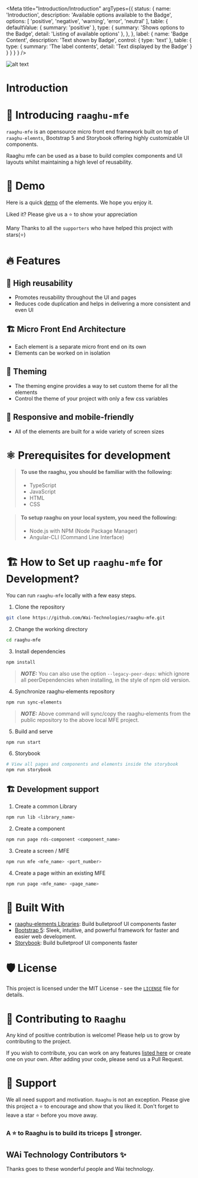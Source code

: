 
<Meta
  title="Introduction/Introduction"
  argTypes={{
    status: {
      name: 'Introduction',
      description: 'Available options available to the Badge',
      options: [
        'positive',
        'negative',
        'warning',
        'error',
        'neutral'
      ],
      table: {
        defaultValue: {
          summary: 'positive'
        },
        type: {
          summary: 'Shows options to the Badge',
          detail: 'Listing of available options'
        },
      },
    },
    label: {
      name: 'Badge Content',
      description: 'Text shown by Badge',
      control: {
        type: 'text'
      },
      table: {
        type: {
          summary: 'The label contents',
          detail: 'Text displayed by the Badge'
        }
      }
    }
  }
}
  />

<style>{`

  .imageBorder {   
    width: 30%;
    float: right;
  }
  .align{
  text-align: center;
  }
  
`}</style>


<!-- ALL-CONTRIBUTORS-BADGE:START - Do not remove or modify this section -->
<!-- ALL-CONTRIBUTORS-BADGE:END -->

<p align="center" className="imageBorder">

![alt text][logo]

[logo]: https://github.com/Wai-Technologies/raaghu-elements/raw/main/raaghu_icon.png "Raaghu MFE"

</p>

# Introduction

# 👋 Introducing `raaghu-mfe` 

`raaghu-mfe` is an opensource micro front end framework built on top of `raaghu-elemnts`, Bootstrap 5 and Storybook offering highly customizable UI components.

Raaghu mfe can be used as a base to build complex components and UI layouts whilst maintaining a high level of reusability.

# 🚀 Demo
Here is a quick [demo](https://www.raaghu.io) of the elements. We hope you enjoy it.

Liked it? Please give us a ⭐️ to show your appreciation

Many Thanks to all the `supporters` who have helped this project with stars(⭐)

# 🔥 Features

## 🔢 High reusability
 - Promotes reusability throughout the UI and pages
 - Reduces code duplication and helps in delivering a more consistent and even UI

## 🏗️ Micro Front End Architecture
- Each element is a separate micro front end on its own
- Elements can be worked on in isolation

## 📢 Theming
- The theming engine provides a way to set custom theme for all the elements
- Control the theme of your project with only a few css variables

## 📱 Responsive and mobile-friendly
- All of the elements are built for a wide variety of screen sizes

# ⚛️ Prerequisites for development

> #### To use the raaghu, you should be familiar with the following:
> - TypeScript
> - JavaScript
> - HTML
> - CSS

> #### To setup raaghu on your local system, you need the following:
> - Node.js with NPM (Node Package Manager)
> - Angular-CLI (Command Line Interface)

# 🏗️ How to Set up `raaghu-mfe` for Development?
You can run `raaghu-mfe` locally with a few easy steps.

1. Clone the repository

```bash
git clone https://github.com/Wai-Technologies/raaghu-mfe.git
```

2. Change the working directory

```bash
cd raaghu-mfe
```

3. Install dependencies

```bash
npm install
```
> **_NOTE:_** You can also use the option ```--legacy-peer-deps```: which ignore all peerDependencies when installing, in the style of npm old version.

4. Synchronize raaghu-elements repository

```bash
npm run sync-elements
```
> **_NOTE:_** Above command will sync/copy the raaghu-elements from the public repository to the above local MFE project.

5. Build and serve

```bash
npm run start
```

6. Storybook

```bash
# View all pages and components and elements inside the storybook
npm run storybook 
```

## 🏗️ Development support

1. Create a common Library

```bash
npm run lib <library_name>
```

2. Create a component

```bash
npm run page rds-component <component_name>
```

3. Create a screen / MFE

```bash
npm run mfe <mfe_name> <port_number>
```

4. Create a page within an existing MFE

```bash
npm run page <mfe_name> <page_name>
```

# 🍔 Built With
- [raaghu-elements Libraries](https://www.npmjs.com/package/rds-elements): Build bulletproof UI components faster
- [Bootstrap 5](https://bootstrap.com/): Sleek, intuitive, and powerful framework for faster and easier web development.
- [Storybook](https://storybook.js.org/): Build bulletproof UI components faster

# 🛡️ License
This project is licensed under the MIT License - see the [`LICENSE`](LICENSE) file for details.


# 🤝 Contributing to `Raaghu`
Any kind of positive contribution is welcome! Please help us to grow by contributing to the project.

If you wish to contribute, you can work on any features [listed here](https://github.com/Wai-Technologies/raaghu-elements#-upcoming-features) or create one on your own. After adding your code, please send us a Pull Request.  

# 🙏 Support

We all need support and motivation. `Raaghu` is not an exception. Please give this project a ⭐️ to encourage and show that you liked it. Don't forget to leave a star ⭐️ before you move away.

<h3 className="align">
A ⭐️ to <b>Raaghu</b> is to build its triceps 💪 stronger.
</h3>

## WAi Technology Contributors ✨

Thanks goes to these wonderful people and Wai technology.

